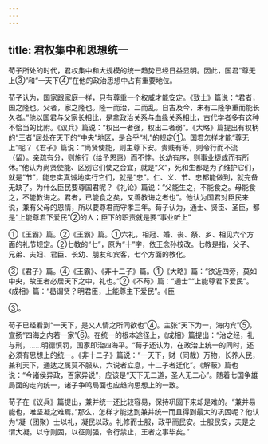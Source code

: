 ```yaml
---
---
---
```

title: 君权集中和思想统一
---



荀子所处的时代，君权集中和大规模的统一趋势已经日益显明。因此，国君“尊无上③”和“一天下④”在他的政治思想中占有重要地位。

荀子认为，国家跟家庭一样，只有尊重一个权威才能安定。《致士》篇说：“君者，国之隆也。父者，家之隆也。隆一而治，二而乱。自古及今，未有二隆争重而能长久者。”他以国君与父家长相比，是拿政治关系与血缘关系相比，古代学者多有这种不恰当的比附。《议兵》篇说：“权出一者强，权出二者弱”。《大略》篇提出有权柄的“王者”居处在天下的“中央”地区，是合乎“礼”的规定①。国君怎样才能“尊无上”呢？《君子》篇说：“尚贤使能，则主尊下安。贵贱有等，则令行而不流（留）。亲疏有分，则施行（给予恩惠）而不悖。长幼有序，则事业捷成而有所休。”他认为尚贤使能、区别它们使之合宜，就是“义”，死和生都是为了维护它们，就是“节”，能忠实真诚地实行它们，就是“忠”。仁、义、节、忠都能做到，就完备无缺了。为什么臣民要尊国君呢？《礼论》篇说：“父能生之，不能食之。母能食之，不能教诲之。君者，已能食之矣，又善教诲之者也”。他认为国君对臣民来说，兼有父母的恩情，所以要尊君而守孝三年。荀子认为，通士、贤臣、圣臣，都是“上能尊君下爱民”②的人；臣下的职责就是要“事业听上”

①《王霸》篇。②《王霸》篇。①六礼，相冠、婚、丧、祭、乡、相见六个方面的礼节规定。②七教的“七”，原为“十”字，依王念孙校改。七教是指，父子、兄弟、夫妇、君臣、长幼、朋友和宾客，七个方面的教化。

③《君子》篇。④《王霸》、《非十二子》篇。①《大略》篇：“欲近四旁，莫如中央，故王者必居天下之中，礼也。”②《不苟》篇：“通士”“上能尊君下爱民”。《成相》篇：“曷谓贤？明君臣，上能尊主下爱民”。《臣

③。

荀子已经看到“一天下，是又人情之所同欲也”④。主张“天下为一，海内宾”⑤，宣扬“四海之内若一家”⑥。在统一的根本途径上，《成相》篇提出：“治之经，礼与刑，……明德慎罚，国家即治四海平。“荀子还认为，在政治上统一的同时，还必须有思想上的统一。《非十二子》篇说：“一天下，财（同裁）万物，长养人民，兼利天下，通达之属莫不服从，六说者立息，十二子者迁化”。《解蔽》篇也说：“今诸侯异政，百家异说”，应该是“天下无二道，圣人无二心”。随着七国争雄局面的走向统一，诸子争鸣局面也应趋向思想上的一致。

荀子在《议兵》篇提出，兼并统一还比较容易，保持巩固下来却是难的。“兼并易能也，唯坚凝之难焉。”那么，怎样才能达到兼并统一而且得到最大的巩固呢？他认为“凝（团聚）士以礼，凝民以政。礼修而士服，政平而民安。士服民安，夫是之谓大凝。以守则固，以征则强，令行禁止，王者之事毕矣。”